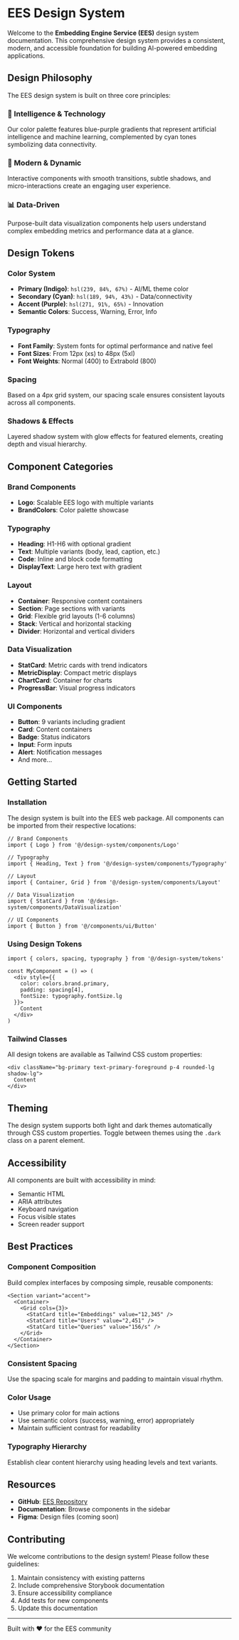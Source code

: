 
<Meta title="Design System/Introduction" />

<div className="sb-container">
  <div className="sb-section-title flex items-center gap-4 mb-8">
    <Logo size="xl" variant="gradient" />
  </div>

  # EES Design System

  Welcome to the **Embedding Engine Service (EES)** design system documentation. This comprehensive design system provides a consistent, modern, and accessible foundation for building AI-powered embedding applications.

  ## Design Philosophy

  The EES design system is built on three core principles:

  ### 🎨 Intelligence & Technology
  Our color palette features blue-purple gradients that represent artificial intelligence and machine learning, complemented by cyan tones symbolizing data connectivity.

  ### 🚀 Modern & Dynamic
  Interactive components with smooth transitions, subtle shadows, and micro-interactions create an engaging user experience.

  ### 📊 Data-Driven
  Purpose-built data visualization components help users understand complex embedding metrics and performance data at a glance.

  ## Design Tokens

  ### Color System
  - **Primary (Indigo)**: `hsl(239, 84%, 67%)` - AI/ML theme color
  - **Secondary (Cyan)**: `hsl(189, 94%, 43%)` - Data/connectivity
  - **Accent (Purple)**: `hsl(271, 91%, 65%)` - Innovation
  - **Semantic Colors**: Success, Warning, Error, Info

  ### Typography
  - **Font Family**: System fonts for optimal performance and native feel
  - **Font Sizes**: From 12px (xs) to 48px (5xl)
  - **Font Weights**: Normal (400) to Extrabold (800)

  ### Spacing
  Based on a 4px grid system, our spacing scale ensures consistent layouts across all components.

  ### Shadows & Effects
  Layered shadow system with glow effects for featured elements, creating depth and visual hierarchy.

  ## Component Categories

  ### Brand Components
  - **Logo**: Scalable EES logo with multiple variants
  - **BrandColors**: Color palette showcase

  ### Typography
  - **Heading**: H1-H6 with optional gradient
  - **Text**: Multiple variants (body, lead, caption, etc.)
  - **Code**: Inline and block code formatting
  - **DisplayText**: Large hero text with gradient

  ### Layout
  - **Container**: Responsive content containers
  - **Section**: Page sections with variants
  - **Grid**: Flexible grid layouts (1-6 columns)
  - **Stack**: Vertical and horizontal stacking
  - **Divider**: Horizontal and vertical dividers

  ### Data Visualization
  - **StatCard**: Metric cards with trend indicators
  - **MetricDisplay**: Compact metric displays
  - **ChartCard**: Container for charts
  - **ProgressBar**: Visual progress indicators

  ### UI Components
  - **Button**: 9 variants including gradient
  - **Card**: Content containers
  - **Badge**: Status indicators
  - **Input**: Form inputs
  - **Alert**: Notification messages
  - And more...

  ## Getting Started

  ### Installation

  The design system is built into the EES web package. All components can be imported from their respective locations:

  ```tsx
  // Brand Components
  import { Logo } from '@/design-system/components/Logo'

  // Typography
  import { Heading, Text } from '@/design-system/components/Typography'

  // Layout
  import { Container, Grid } from '@/design-system/components/Layout'

  // Data Visualization
  import { StatCard } from '@/design-system/components/DataVisualization'

  // UI Components
  import { Button } from '@/components/ui/Button'
  ```

  ### Using Design Tokens

  ```tsx
  import { colors, spacing, typography } from '@/design-system/tokens'

  const MyComponent = () => (
    <div style={{
      color: colors.brand.primary,
      padding: spacing[4],
      fontSize: typography.fontSize.lg
    }}>
      Content
    </div>
  )
  ```

  ### Tailwind Classes

  All design tokens are available as Tailwind CSS custom properties:

  ```tsx
  <div className="bg-primary text-primary-foreground p-4 rounded-lg shadow-lg">
    Content
  </div>
  ```

  ## Theming

  The design system supports both light and dark themes automatically through CSS custom properties. Toggle between themes using the `.dark` class on a parent element.

  ## Accessibility

  All components are built with accessibility in mind:
  - Semantic HTML
  - ARIA attributes
  - Keyboard navigation
  - Focus visible states
  - Screen reader support

  ## Best Practices

  ### Component Composition
  Build complex interfaces by composing simple, reusable components:

  ```tsx
  <Section variant="accent">
    <Container>
      <Grid cols={3}>
        <StatCard title="Embeddings" value="12,345" />
        <StatCard title="Users" value="2,451" />
        <StatCard title="Queries" value="156/s" />
      </Grid>
    </Container>
  </Section>
  ```

  ### Consistent Spacing
  Use the spacing scale for margins and padding to maintain visual rhythm.

  ### Color Usage
  - Use primary color for main actions
  - Use semantic colors (success, warning, error) appropriately
  - Maintain sufficient contrast for readability

  ### Typography Hierarchy
  Establish clear content hierarchy using heading levels and text variants.

  ## Resources

  - **GitHub**: [EES Repository](https://github.com/your-org/ees)
  - **Documentation**: Browse components in the sidebar
  - **Figma**: Design files (coming soon)

  ## Contributing

  We welcome contributions to the design system! Please follow these guidelines:
  1. Maintain consistency with existing patterns
  2. Include comprehensive Storybook documentation
  3. Ensure accessibility compliance
  4. Add tests for new components
  5. Update this documentation

  ---

  Built with ❤️ for the EES community
</div>

<style>
  {`
  .sb-container {
    margin-bottom: 48px;
  }

  .sb-section-title {
    margin-bottom: 32px;
  }

  .sb-container h1 {
    font-size: 3rem;
    font-weight: 800;
    background: linear-gradient(to right, hsl(239, 84%, 67%), hsl(271, 91%, 65%), hsl(189, 94%, 43%));
    -webkit-background-clip: text;
    -webkit-text-fill-color: transparent;
    background-clip: text;
    margin-bottom: 1rem;
  }

  .sb-container h2 {
    font-size: 2rem;
    font-weight: 700;
    margin-top: 3rem;
    margin-bottom: 1rem;
  }

  .sb-container h3 {
    font-size: 1.5rem;
    font-weight: 600;
    margin-top: 2rem;
    margin-bottom: 0.75rem;
  }

  .sb-container p {
    margin-bottom: 1rem;
    line-height: 1.75;
  }

  .sb-container code {
    background: hsl(220, 13%, 91%);
    padding: 0.125rem 0.375rem;
    border-radius: 0.25rem;
    font-family: monospace;
    font-size: 0.875rem;
  }

  .sb-container pre {
    background: hsl(220, 13%, 91%);
    padding: 1rem;
    border-radius: 0.5rem;
    overflow-x: auto;
    margin: 1rem 0;
  }

  .sb-container pre code {
    background: none;
    padding: 0;
  }

  .sb-container ul {
    list-style: disc;
    padding-left: 2rem;
    margin-bottom: 1rem;
  }

  .sb-container li {
    margin-bottom: 0.5rem;
  }
  `}
</style>
